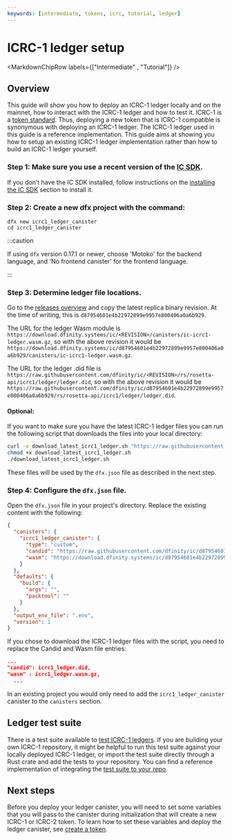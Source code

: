 ```yaml
---
keywords: [intermediate, tokens, icrc, tutorial, ledger]
---
```



# ICRC-1 ledger setup

<MarkdownChipRow labels={["Intermediate" , "Tutorial"]} />

## Overview
This guide will show you how to deploy an ICRC-1 ledger locally and on the mainnet, how to interact with the ICRC-1 ledger and how to test it. ICRC-1 is a [token standard](https://github.com/dfinity/ICRC-1). Thus, deploying a new token that is ICRC-1 compatible is synonymous with deploying an ICRC-1 ledger.
The ICRC-1 ledger used in this guide is a reference implementation. This guide aims at showing you how to setup an existing ICRC-1 ledger implementation rather than how to build an ICRC-1 ledger yourself.

### Step 1:  Make sure you use a recent version of the [IC SDK](/docs/current/eveloper-docs/getting-started/install/).
If you don’t have the IC SDK installed, follow instructions on the [installing the IC SDK](/docs/current/developer-docs/getting-started/install/) section to install it.

### Step 2: Create a new dfx project with the command:

```
dfx new icrc1_ledger_canister
cd icrc1_ledger_canister
```

:::caution

If using `dfx` version 0.17.1 or newer, choose 'Motoko' for the backend language, and 'No frontend canister' for the frontend language.

:::

### Step 3: Determine ledger file locations.

Go to the [releases overview](https://dashboard.internetcomputer.org/releases) and copy the latest replica binary revision. At the time of writing, this is `d87954601e4b22972899e9957e800406a0a6b929`.

The URL for the ledger Wasm module is `https://download.dfinity.systems/ic/<REVISION>/canisters/ic-icrc1-ledger.wasm.gz`, so with the above revision it would be `https://download.dfinity.systems/ic/d87954601e4b22972899e9957e800406a0a6b929/canisters/ic-icrc1-ledger.wasm.gz`.

The URL for the ledger .did file is `https://raw.githubusercontent.com/dfinity/ic/<REVISION>/rs/rosetta-api/icrc1/ledger/ledger.did`, so with the above revision it would be `https://raw.githubusercontent.com/dfinity/ic/d87954601e4b22972899e9957e800406a0a6b929/rs/rosetta-api/icrc1/ledger/ledger.did`.


#### Optional:
If you want to make sure you have the latest ICRC-1 ledger files you can run the following script that downloads the files into your local directory:
``` sh
curl -o download_latest_icrc1_ledger.sh "https://raw.githubusercontent.com/dfinity/ic/326df23607fc8280a047daba2d8462f1dfc57466/rs/rosetta-api/scripts/download_latest_icrc1_ledger.sh"
chmod +x download_latest_icrc1_ledger.sh
./download_latest_icrc1_ledger.sh
```

These files will be used by the `dfx.json` file as described in the next step.

### Step 4: Configure the `dfx.json` file.
Open the `dfx.json` file in your project's directory. Replace the existing content with the following:

``` json
{
  "canisters": {
    "icrc1_ledger_canister": {
      "type": "custom",
      "candid": "https://raw.githubusercontent.com/dfinity/ic/d87954601e4b22972899e9957e800406a0a6b929/rs/rosetta-api/icrc1/ledger/ledger.did",
      "wasm": "https://download.dfinity.systems/ic/d87954601e4b22972899e9957e800406a0a6b929/canisters/ic-icrc1-ledger.wasm.gz"
    }
  },
  "defaults": {
    "build": {
      "args": "",
      "packtool": ""
    }
  },
  "output_env_file": ".env",
  "version": 1
}
```

If you chose to download the ICRC-1 ledger files with the script, you need to replace the Candid and Wasm file entries:

``` json
...
"candid": icrc1_ledger.did,
"wasm" : icrc1_ledger.wasm.gz,
  ...
```

In an existing project you would only need to add the `icrc1_ledger_canister` canister to the `canisters` section.

## Ledger test suite

There is a test suite available to [test ICRC-1 ledgers](https://github.com/dfinity/ICRC-1/tree/main/test). If you are building your own ICRC-1 repository, it might be helpful to run this test suite against your locally deployed ICRC-1 ledger, or import the test suite directly through a Rust crate and add the tests to your repository. You can find a reference implementation of integrating the [test suite to your repo](https://github.com/dfinity/ICRC-1/tree/main/test/ref).


## Next steps

Before you deploy your ledger canister, you will need to set some variables that you will pass to the canister during initialization that will create a new ICRC-1 or ICRC-2 token. To learn how to set these variables and deploy the ledger canister, see [create a token](/docs/developer-docs/defi/tokens/create.mdx).